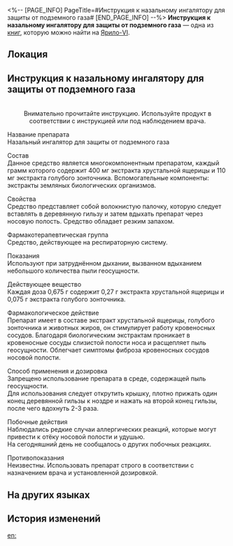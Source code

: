 <%-- [PAGE_INFO]
PageTitle=#Инструкция к назальному ингалятору для защиты от подземного газа#
[END_PAGE_INFO] --%>
{{Дополнить}}
{{Книга Инфобокс
|id           = 022
|partIds      = 190127
|Название     = 
|Изображение  = Предмет Записи.png
|Мир          = Ярило-VI
|Томов        = 1
|Автор        = <!--нужно добавить-->
|Описание     = Клочок бумаги с записанным на нём рецептом для временного обезболивания жителей Подземья, страдающих «болезнью шахтёра».
|Том1         = {{tx}}
|Источник1    = {{tx|Отсутствует источник}}
|Персонажи    = 
|Фракции      = 
}}
'''Инструкция к назальному ингалятору для защиты от подземного газа''' — одна из [[Книги|книг]], которую можно найти на [[Ярило-VI]].

==Локация==
{{Отметка карты|<!--название карты-->|<!--id отметки-->}}

==Инструкция к назальному ингалятору для защиты от подземного газа==
<div align="center">{{Размер|+2|Инструкция к назальному ингалятору для защиты от подземного газа}}<br />
Внимательно прочитайте инструкцию. Используйте продукт в соответствии с инструкцией или под наблюдением врача.</div>

Название препарата<br />
Назальный ингалятор для защиты от подземного газа

Состав<br />
Данное средство является многокомпонентным препаратом, каждый грамм которого содержит 400 мг экстракта хрустальной ящерицы и 110 мг экстракта голубого зонточника. Вспомогательные компоненты: экстракты земляных биологических организмов.

Свойства<br />
Средство представляет собой волокнистую палочку, которую следует вставлять в деревянную гильзу и затем вдыхать препарат через носовую полость. Средство обладает резким запахом.

Фармакотерапевтическая группа<br />
Средство, действующее на респираторную систему.

Показания<br />
Используют при затруднённом дыхании, вызванном вдыханием небольшого количества пыли геосущности.

Действующее вещество<br />
Каждая доза 0,675 г содержит 0,27 г экстракта хрустальной ящерицы и 0,075 г экстракта голубого зонточника.

Фармакологическое действие<br />
Препарат имеет в составе экстракт хрустальной ящерицы, голубого зонточника и животных жиров, он стимулирует работу кровеносных сосудов. Благодаря биологическим экстрактам проникает в кровеносные сосуды слизистой полости носа и расщепляет пыль геосущности. Облегчает симптомы фиброза кровеносных сосудов носовой полости.

Способ применения и дозировка<br />
Запрещено использование препарата в среде, содержащей пыль геосущности.<br />
Для использования следует открутить крышку, плотно прижать один конец деревянной гильзы к ноздре и нажать на второй конец гильзы, после чего вдохнуть 2-3 раза.

Побочные действия<br />
Наблюдались редкие случаи аллергических реакций, которые могут привести к отёку носовой полости и удушью.<br />
На сегодняшний день не сообщалось о других побочных реакциях.

Противопоказания<br />
Неизвестны. Использовать препарат строго в соответствии с назначением врача и установленной дозировкой.

==На других языках==
{{На других языках
|en   = Mine Poison Antidote Inhalant Manual
|zhs  = 矿毒清鼻用吸入剂说明书
|zht  = 礦毒清鼻用吸入劑說明書
|ja   = 対鉱毒鼻腔用吸入剤の説明書
|ko   = 광독 제거 비강 흡입제 사용설명서
|es   = Prospecto del inhalador contra el veneno de la mina
|fr   = Manuel d'utilisation de l'inhalateur d'antidote contre le poison de mine
|ru   = Инструкция к назальному ингалятору для защиты от подземного газа
|th   = คู่มือยาดมล้างพิษแร่
|vi   = Hướng Dẫn Sử Dụng Thuốc Hít Làm Sạch Mũi Khỏi Độc Khoáng
|de   = Anleitung für inhalierbares Minengift-Gegenmittel
|id   = Manual Obat Hirup Penangkal Racun Tambang
|pt   = Manual de Inalação de Antídoto para Veneno da Mina
}}

==История изменений==
{{История изменений|3.5}}

[[en:]]